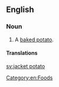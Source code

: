 ==English==

===Noun===
{{en-noun|es}}

# A [[baked potato]].

====Translations====
{{trans-see|a baked potato|baked potato}}

[[Category:en:Foods]]

[[sv:jacket potato]]